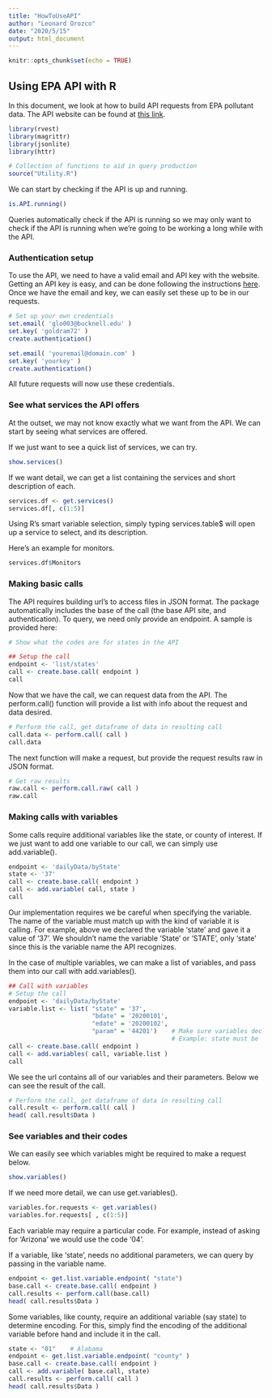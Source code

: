 ```yaml
---
title: "HowToUseAPI"
author: "Leonard Orozco"
date: "2020/5/15"
output: html_document
---
```


```r
knitr::opts_chunk$set(echo = TRUE)
```

## Using EPA API with R

In this document, we look at how to build API requests from EPA pollutant data. The API website can be found at [this link](https://aqs.epa.gov/aqsweb/documents/data_api). 

```r
library(rvest)
library(magrittr)
library(jsonlite)
library(httr)

# Collection of functions to aid in query production
source("Utility.R")
```

We can start by checking if the API is up and running. 

```r
is.API.running()
```

Queries automatically check if the API is running so we may only want to check if the API is running when we're going to be working a long while with the API. 

### Authentication setup

To use the API, we need to have a valid email and API key with the website. Getting an API key is easy, and can be done following the instructions [here](https://aqs.epa.gov/aqsweb/documents/data_api.html#signup). 
Once we have the email and key, we can easily set these up to be in our requests. 

```r
# Set up your own credentials
set.email( 'glo003@bucknell.edu' )
set.key( 'goldram72' )
create.authentication()
```

```r
set.email( 'youremail@domain.com' )
set.key( 'yourkey' )
create.authentication()
```

All future requests will now use these credentials.

### See what services the API offers

At the outset, we may not know exactly what we want from the API. We can start by seeing what services are offered. 

If we just want to see a quick list of services, we can try.
```r
show.services()
```

If we want detail, we can get a list containing the services and short description of each. 
```r
services.df <- get.services()
services.df[, c(1:5)]
```
Using R's smart variable selection, simply typing services.table$ will open up a service to select, and its description. 

Here's an example for monitors. 
```r
services.df$Monitors
```


### Making basic calls 

The API requires building url's to access files in JSON format. The package automatically includes the base of the call (the base API site, and authentication). To query, we need only provide an endpoint. A sample is provided here:

```r
# Show what the codes are for states in the API

## Setup the call
endpoint <- 'list/states'
call <- create.base.call( endpoint )
call
```

Now that we have the call, we can request data from the API. The perform.call() function will provide a list with info about the request and data desired.

```r
# Perform the call, get dataframe of data in resulting call
call.data <- perform.call( call )
call.data
```

The next function will make a request, but provide the request results raw in JSON format. 

```r
# Get raw results
raw.call <- perform.call.raw( call )
raw.call
```

### Making calls with variables

Some calls require additional variables like the state, or county of interest. If we just want to add one variable to our call, we can simply use add.variable().

```r
endpoint <- 'dailyData/byState'
state <- '37'
call <- create.base.call( endpoint )
call <- add.variable( call, state )
call
```

Our implementation requires we be careful when specifying the variable. The name of the variable must match up with the kind of variable it is calling. For example, above we declared the variable 'state' and gave it a value of '37'. We shouldn't name the variable 'State' or 'STATE', only 'state' since this is the variable name the API recognizes. 

In the case of multiple variables, we can make a list of variables, and pass them into our call with 
add.variables().

```r
## Call with variables
# Setup the call
endpoint <- 'dailyData/byState'
variable.list <- list( "state" = '37', 
                       "bdate" = '20200101', 
                       "edate" = '20200102', 
                       "param" = '44201')    # Make sure variables declared follow parameter names. 
                                             # Example: state must be 'state' not 'State' or 'STATE'
call <- create.base.call( endpoint )
call <- add.variables( call, variable.list )
call
```
We see the url contains all of our variables and their parameters. 
Below we can see the result of the call. 

```r
# Perform the call, get dataframe of data in resulting call
call.result <- perform.call( call )
head( call.result$Data )
```

### See variables and their codes

We can easily see which variables might be required to make a request below. 
```r
show.variables()
```

If we need more detail, we can use get.variables(). 

```r
variables.for.requests <- get.variables()
variables.for.requests[ , c(1:5)]
```

Each variable may require a particular code. For example, instead of asking for 'Arizona' we would use the code '04'. 

If a variable, like 'state', needs no additional parameters, we can query by passing in the variable 
name.

```r
endpoint <- get.list.variable.endpoint( "state")
base.call <- create.base.call( endpoint )
call.results <- perform.call(base.call)
head( call.results$Data )
```

Some variables, like county, require an additional variable (say state) to determine encoding. For this, 
simply find the encoding of the additional variable before hand and include it in the call. 
```r
state <- "01"    # Alabama
endpoint <- get.list.variable.endpoint( "county" )
base.call <- create.base.call( endpoint )
call <- add.variable( base.call, state)
call.results <- perform.call( call )
head( call.results$Data )
```

